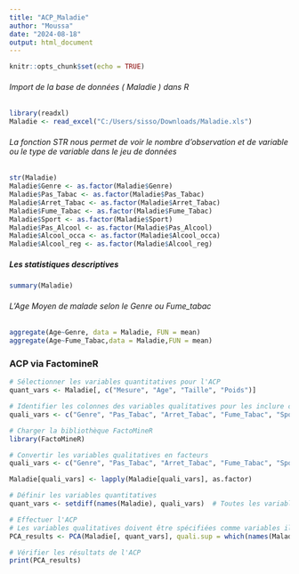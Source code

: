 ```yaml
---
title: "ACP_Maladie"
author: "Moussa"
date: "2024-08-18"
output: html_document
---
```


```r
knitr::opts_chunk$set(echo = TRUE)
```

###### Import de la base de données ( Maladie ) dans R 
```r
library(readxl)
Maladie <- read_excel("C:/Users/sisso/Downloads/Maladie.xls")

```
###### La fonction STR nous permet de voir le nombre d'observation et de variable ou le type de variable dans le jeu de données #######
```r
str(Maladie)
Maladie$Genre <- as.factor(Maladie$Genre)
Maladie$Pas_Tabac <- as.factor(Maladie$Pas_Tabac)
Maladie$Arret_Tabac <- as.factor(Maladie$Arret_Tabac)
Maladie$Fume_Tabac <- as.factor(Maladie$Fume_Tabac)
Maladie$Sport <- as.factor(Maladie$Sport)
Maladie$Pas_Alcool <- as.factor(Maladie$Pas_Alcool)
Maladie$Alcool_occa <- as.factor(Maladie$Alcool_occa)
Maladie$Alcool_reg <- as.factor(Maladie$Alcool_reg)
```

#####   Les statistiques descriptives ############################################
```r
summary(Maladie)
```
###### L'Age Moyen de malade selon le Genre ou Fume_tabac ######

```r
aggregate(Age~Genre, data = Maladie, FUN = mean)
aggregate(Age~Fume_Tabac,data = Maladie,FUN = mean)
```
### ACP via FactomineR ###

```r

# Sélectionner les variables quantitatives pour l'ACP
quant_vars <- Maladie[, c("Mesure", "Age", "Taille", "Poids")]

# Identifier les colonnes des variables qualitatives pour les inclure comme variables supplémentaires
quali_vars <- c("Genre", "Pas_Tabac", "Arret_Tabac", "Fume_Tabac", "Sport", "Pas_Alcool", "Alcool_occa", "Alcool_reg")

```
```r
# Charger la bibliothèque FactoMineR
library(FactoMineR)
```
```r
# Convertir les variables qualitatives en facteurs
quali_vars <- c("Genre", "Pas_Tabac", "Arret_Tabac", "Fume_Tabac", "Sport", "Pas_Alcool", "Alcool_occa", "Alcool_reg")
```
```r
Maladie[quali_vars] <- lapply(Maladie[quali_vars], as.factor)
```

```r
# Définir les variables quantitatives
quant_vars <- setdiff(names(Maladie), quali_vars)  # Toutes les variables sauf les qualitatives
```

```r
# Effectuer l'ACP
# Les variables qualitatives doivent être spécifiées comme variables illustratives avec `quali.sup`
PCA_results <- PCA(Maladie[, quant_vars], quali.sup = which(names(Maladie) %in% quali_vars), graph = TRUE)
```

```r

# Vérifier les résultats de l'ACP
print(PCA_results)

```




